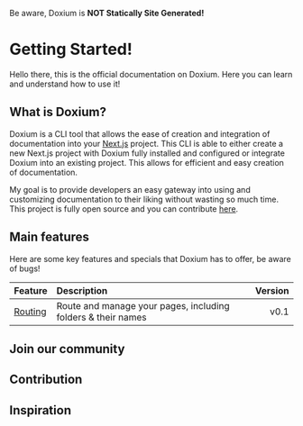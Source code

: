 
<Alerts variant='warning'>Be aware, Doxium is **NOT Statically Site Generated!**</Alerts>

# Getting Started!

Hello there, this is the official documentation on Doxium. Here you can learn and understand how to use it!

## What is Doxium?

Doxium is a CLI tool that allows the ease of creation and integration of documentation into your [Next.js](https://nextjs.org/) project. 
This CLI is able to either create a new Next.js project with Doxium fully installed and configured or integrate Doxium into an existing project. This allows for efficient and easy creation of documentation.

My goal is to provide developers an easy gateway into using and customizing documentation to their liking without wasting so much time. This project is fully open source and you can contribute [here](#Contribution).

## Main features

Here are some key features and specials that Doxium has to offer, be aware of bugs!

| **Feature**            | **Description**   | **Version** | 
|:--------------------|:---------------------| -----------: |
| [Routing](/docs/routing) | Route and manage your pages, including folders & their names | v0.1|

## Join our community

## Contribution

## Inspiration
